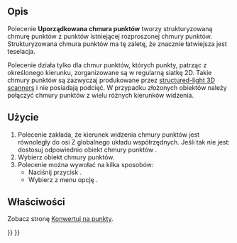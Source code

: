 <languages/>

{{Docnav/pl
|[[Points_Convert/pl|Konwertuj na punkty]]
|[[Points_Merge/pl|Scal chmury punktów]]
|[[Points_Workbench/pl|Punkty]]
|IconL=Points_Convert.svg
|IconR=Points_Merge.svg
|IconC=Workbench_Points.svg
}}

{{GuiCommand/pl
|Name=Points Structure
|Name/pl=Punkty: Uporządkowana chmura punktów
|MenuLocation=Punkty → Uporządkowana chmura punktów
|Workbenches=[[Points_Workbench/pl|Punkty]]
}}

<span id="Description"></span>
==Opis==

Polecenie '''Uporządkowana chmura punktów''' tworzy strukturyzowaną chmurę punktów z punktów istniejącej rozproszonej chmury punktów. Strukturyzowana chmura punktów ma tę zaletę, że znacznie łatwiejsza jest teselacja.

Polecenie działa tylko dla chmur punktów, których punkty, patrząc z określonego kierunku, zorganizowane są w regularną siatkę 2D. Takie chmury punktów są zazwyczaj produkowane przez [https://en.wikipedia.org/wiki/Structured-light_3D_scanner structured-light 3D scanners] i nie posiadają podcięć. W przypadku złożonych obiektów należy połączyć chmury punktów z wielu różnych kierunków widzenia.

<span id="Usage"></span>
==Użycie==

# Polecenie zakłada, że kierunek widzenia chmury punktów jest równoległy do osi Z globalnego układu współrzędnych. Jeśli tak nie jest: dostosuj odpowiednio obiekt chmury punktów {{PropertyData|Umiejscowienie}}.
# Wybierz obiekt chmury punktów.
# Polecenie można wywołać na kilka sposobów:
#* Naciśnij przycisk {{Button|[[Image:Points_Structure.svg|16px]] '''Uporządkowana chmura punktów'''}}.
#* Wybierz z menu opcję {{MenuCommand|Punkty → Uporządkowana chmura punktów}}.

<span id="Properties"></span>
==Właściwości==

Zobacz stronę [[Points_Convert/pl|Konwertuj na punkty]].


{{Docnav/pl
|[[Points_Convert/pl|Konwertuj na punkty]]
|[[Points_Merge/pl|Scal chmury punktów]]
|[[Points_Workbench/pl|Punkty]]
|IconL=Points_Convert.svg
|IconR=Points_Merge.svg
|IconC=Workbench_Points.svg
}}

{{Points Tools navi{{#translation:}}}}
{{Userdocnavi{{#translation:}}}}